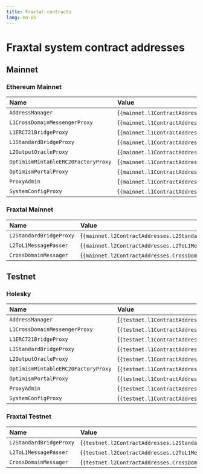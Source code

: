 ```yaml
---
title: Fraxtal contracts
lang: en-US
---
```



# Fraxtal system contract addresses

## Mainnet

### Ethereum Mainnet

| Name                                | Value                                                                          |
| :---------------------------------- | :----------------------------------------------------------------------------- |
| `AddressManager`                    | {<code>{mainnet.l1ContractAddresses.AddressManager}</code>}                    |
| `L1CrossDomainMessengerProxy`       | {<code>{mainnet.l1ContractAddresses.L1CrossDomainMessengerProxy}</code>}       |
| `L1ERC721BridgeProxy`               | {<code>{mainnet.l1ContractAddresses.L1ERC721BridgeProxy}</code>}               |
| `L1StandardBridgeProxy`             | {<code>{mainnet.l1ContractAddresses.L1StandardBridgeProxy}</code>}             |
| `L2OutputOracleProxy`               | {<code>{mainnet.l1ContractAddresses.L2OutputOracleProxy}</code>}               |
| `OptimismMintableERC20FactoryProxy` | {<code>{mainnet.l1ContractAddresses.OptimismMintableERC20FactoryProxy}</code>} |
| `OptimismPortalProxy`               | {<code>{mainnet.l1ContractAddresses.OptimismPortalProxy}</code>}               |
| `ProxyAdmin`                        | {<code>{mainnet.l1ContractAddresses.ProxyAdmin}</code>}                        |
| `SystemConfigProxy`                 | {<code>{mainnet.l1ContractAddresses.SystemConfigProxy}</code>}                 |

### Fraxtal Mainnet

| Name                    | Value                                                              |
| :---------------------- | :----------------------------------------------------------------- |
| `L2StandardBridgeProxy` | {<code>{mainnet.l2ContractAddresses.L2StandardBridgeProxy}</code>} |
| `L2ToL1MessagePasser`   | {<code>{mainnet.l2ContractAddresses.L2ToL1MessagePasser}</code>}   |
| `CrossDomainMessager`   | {<code>{mainnet.l2ContractAddresses.CrossDomainMessager}</code>}   |

## Testnet

### Holesky

| Name                                | Value                                                                          |
| :---------------------------------- | :----------------------------------------------------------------------------- |
| `AddressManager`                    | {<code>{testnet.l1ContractAddresses.AddressManager}</code>}                    |
| `L1CrossDomainMessengerProxy`       | {<code>{testnet.l1ContractAddresses.L1CrossDomainMessengerProxy}</code>}       |
| `L1ERC721BridgeProxy`               | {<code>{testnet.l1ContractAddresses.L1ERC721BridgeProxy}</code>}               |
| `L1StandardBridgeProxy`             | {<code>{testnet.l1ContractAddresses.L1StandardBridgeProxy}</code>}             |
| `L2OutputOracleProxy`               | {<code>{testnet.l1ContractAddresses.L2OutputOracleProxy}</code>}               |
| `OptimismMintableERC20FactoryProxy` | {<code>{testnet.l1ContractAddresses.OptimismMintableERC20FactoryProxy}</code>} |
| `OptimismPortalProxy`               | {<code>{testnet.l1ContractAddresses.OptimismPortalProxy}</code>}               |
| `ProxyAdmin`                        | {<code>{testnet.l1ContractAddresses.ProxyAdmin}</code>}                        |
| `SystemConfigProxy`                 | {<code>{testnet.l1ContractAddresses.SystemConfigProxy}</code>}                 |

### Fraxtal Testnet

| Name                    | Value                                                              |
| :---------------------- | :----------------------------------------------------------------- |
| `L2StandardBridgeProxy` | {<code>{testnet.l2ContractAddresses.L2StandardBridgeProxy}</code>} |
| `L2ToL1MessagePasser`   | {<code>{testnet.l2ContractAddresses.L2ToL1MessagePasser}</code>}   |
| `CrossDomainMessager`   | {<code>{testnet.l2ContractAddresses.CrossDomainMessager}</code>}   |

